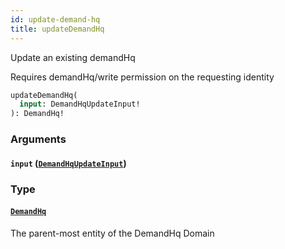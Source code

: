 ```yaml
---
id: update-demand-hq
title: updateDemandHq
---
```



Update an existing demandHq

Requires demandHq/write permission on the requesting identity


```graphql
updateDemandHq(
  input: DemandHqUpdateInput!
): DemandHq!

```


### Arguments

#### `input` ([`DemandHqUpdateInput`](/developers/demandhq-apis/demand-api/graphql/reference/inputs/demand-hq-update-input))




### Type

#### [`DemandHq`](/developers/demandhq-apis/demand-api/graphql/reference/objects/demand-hq) 

The parent-most entity of the DemandHq Domain




